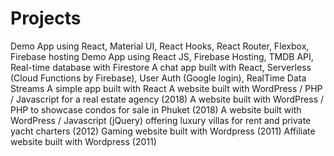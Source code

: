 # Projects

<ProjectCard title="Airbnb clone Demo App" link="https://airbnb-clone-49877.web.app" bg="linear-gradient(to right, #ff3399 0%, #cc99cc 100%)">
Demo App using React, Material UI, React Hooks, React Router, Flexbox, Firebase hosting
</ProjectCard>

<ProjectCard title="Netflix Clone Demo App" link="https://netflix-clone-5966a.web.app/" bg="linear-gradient(to right, #993333 0%, #cc6666 100%)">
Demo App using React JS, Firebase Hosting, TMDB API, Real-time database with Firestore
</ProjectCard>

<ProjectCard title="Superchat App" link="https://superchat-b5cca.web.app/" bg="linear-gradient(to right, #336699 0%, #99cccc 100%)">
A chat app built with React, Serverless (Cloud Functions by Firebase), User Auth (Google login), RealTime Data Streams
</ProjectCard>

<ProjectCard title="Pokemon Search App" link="https://jc-55.github.io/app1/" bg="linear-gradient(to right, #3333ff 0%, #9999ff 100%)">
A simple app built with React 
</ProjectCard>

<ProjectCard title="Phuket-RealEstate.com" link="https://phuket-realestate.com/" bg="linear-gradient(to right, #cc3366 0%, #ffcccc 100%)">
A website built with WordPress / PHP / Javascript for a real estate agency (2018)
</ProjectCard>

<ProjectCard title="Phuket.condos" link="https://phuket.condos" bg="linear-gradient(to right, #993333 0%, #cc6666 100%)">
A website built with WordPress / PHP to showcase condos for sale in Phuket (2018)
</ProjectCard>

<ProjectCard title="PhuketDeluxe.com" link="https://phuketdeluxe.com/" bg="linear-gradient(to right, #339933 0%, #66cc66 100%)">
A website built with WordPress / Javascript (jQuery) offering luxury villas for rent and private yacht charters (2012)
</ProjectCard>

<ProjectCard title="Jeux-Arcade.net" link="https://web.archive.org/web/20110712192837/http://jeux-arcade.net/" bg="linear-gradient(to right, #cc6600 0%, #cccc99 100%)">
Gaming website built with Wordpress (2011)
</ProjectCard>

<ProjectCard title="PremiumWPThemes.org" link="https://web.archive.org/web/20130317011257/http://premiumwpthemes.org/" bg="linear-gradient(to right, #ff6633 0%, #cc3300 100%)">
Affiliate website built with Wordpress (2011)
</ProjectCard>
